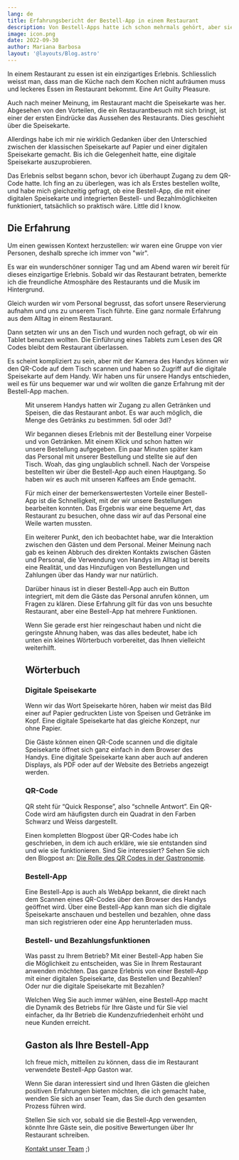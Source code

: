 ```yaml
---
lang: de
title: Erfahrungsbericht der Bestell-App in einem Restaurant
description: Von Bestell-Apps hatte ich schon mehrmals gehört, aber sie nie benutzt. Deshalb berichte ich hier über meine erste Erfahrung mit einer Bestell-App aus meiner Perspektive als Kundin und wie es für mich war, eine solche App zu nutzen.
image: icon.png
date: 2022-09-30
author: Mariana Barbosa
layout: '@layouts/Blog.astro'
---
```



In einem Restaurant zu essen ist ein einzigartiges Erlebnis. Schliesslich weisst man, dass man die Küche nach dem Kochen nicht aufräumen muss und leckeres Essen im Restaurant bekommt. Eine Art Guilty Pleasure.

Auch nach meiner Meinung, im Restaurant macht die Speisekarte was her. Abgesehen von den Vorteilen, die ein Restaurantbesuch mit sich bringt, ist einer der ersten Eindrücke das Aussehen des Restaurants. Dies geschieht über die Speisekarte.

Allerdings habe ich mir nie wirklich Gedanken über den Unterschied zwischen der klassischen Speisekarte auf Papier und einer digitalen Speisekarte gemacht. Bis ich die Gelegenheit hatte, eine digitale Speisekarte auszuprobieren.

Das Erlebnis selbst begann schon, bevor ich überhaupt Zugang zu dem QR-Code hatte. Ich fing an zu überlegen, was ich als Erstes bestellen wollte, und habe mich gleichzeitig gefragt, ob eine Bestell-App, die mit einer digitalen Speisekarte und integrierten Bestell- und Bezahlmöglichkeiten funktioniert, tatsächlich so praktisch wäre. Little did I know.

## Die Erfahrung

Um einen gewissen Kontext herzustellen: wir waren eine Gruppe von vier Personen, deshalb spreche ich immer von "wir".

Es war ein wunderschöner sonniger Tag und am Abend waren wir bereit für dieses einzigartige Erlebnis. Sobald wir das Restaurant betraten, bemerkte ich die freundliche Atmosphäre des Restaurants und die Musik im Hintergrund. 

Gleich wurden wir vom Personal begrusst, das sofort unsere Reservierung aufnahm und uns zu unserem Tisch führte. Eine ganz normale Erfahrung aus dem Alltag in einem Restaurant.

Dann setzten wir uns an den Tisch und wurden noch gefragt, ob wir ein Tablet benutzen wollten. Die Einführung eines Tablets zum Lesen des QR Codes bleibt dem Restaurant überlassen. 

Es scheint kompliziert zu sein, aber mit der Kamera des Handys können wir den QR-Code auf dem Tisch scannen und haben so Zugriff auf die digitale Speisekarte auf dem Handy. Wir haben uns für unsere Handys entschieden, weil es für uns bequemer war und wir wollten die ganze Erfahrung mit der Bestell-App machen.

<Figure
  src={import('./bestellen-bezahlen-ohne-wartezeit.jpg')}
  caption="Gäste bestellen und bezahlen ohne Wartezeit."
  size="article"
/>

Mit unserem Handys hatten wir Zugang zu allen Getränken und Speisen, die das Restaurant anbot. Es war auch möglich, die Menge des Getränks zu bestimmen. 5dl oder 3dl?

Wir begannen dieses Erlebnis mit der Bestellung einer Vorpeise und von Getränken. Mit einem Klick und schon hatten wir unsere Bestellung aufgegeben. Ein paar Minuten später kam das Personal mit unserer Bestellung und stellte sie auf den Tisch. Woah, das ging unglaublich schnell. Nach der Vorspeise bestellten wir über die Bestell-App auch einen Hauptgang. So haben wir es auch mit unseren Kaffees am Ende gemacht.

Für mich einer der bemerkenswertesten Vorteile einer Bestell-App ist die Schnelligkeit, mit der wir unsere Bestellungen bearbeiten konnten. Das Ergebnis war eine bequeme Art, das Restaurant zu besuchen, ohne dass wir auf das Personal eine Weile warten mussten.

Ein weiterer Punkt, den ich beobachtet habe, war die Interaktion zwischen den Gästen und dem Personal. Meiner Meinung nach gab es keinen Abbruch des direkten Kontakts zwischen Gästen und Personal, die Verwendung von Handys im Alltag ist bereits eine Realität, und das Hinzufügen von Bestellungen und Zahlungen über das Handy war nur natürlich. 

Darüber hinaus ist in dieser Bestell-App auch ein Button integriert, mit dem die Gäste das Personal anrufen können, um Fragen zu klären.
Diese Erfahrung gilt für das von uns besuchte Restaurant, aber eine Bestell-App hat mehrere Funktionen.

Wenn Sie gerade erst hier reingeschaut haben und nicht die geringste Ahnung haben, was das alles bedeutet, habe ich unten ein kleines Wörterbuch vorbereitet, das Ihnen vielleicht weiterhilft.

## Wörterbuch

### Digitale Speisekarte

Wenn wir das Wort Speisekarte hören, haben wir meist das Bild einer auf Papier gedruckten Liste von Speisen und Getränke im Kopf. Eine digitale Speisekarte hat das gleiche Konzept, nur ohne Papier.

Die Gäste können einen QR-Code scannen und die digitale Speisekarte öffnet sich ganz einfach in dem Browser des Handys. Eine digitale Speisekarte kann aber auch auf anderen Displays, als PDF oder auf der Website des Betriebs angezeigt werden.

### QR-Code

QR steht für “Quick Response”, also “schnelle Antwort”. Ein QR-Code wird am häufigsten durch ein Quadrat in den Farben Schwarz und Weiss dargestellt.

Einen kompletten Blogpost über QR-Codes habe ich geschrieben, in dem ich auch erkläre, wie sie entstanden sind und wie sie funktionieren. Sind Sie interessiert? Sehen Sie sich den Blogpost an: [Die Rolle des QR Codes in der Gastronomie](/de/qr-code).

### Bestell-App

Eine Bestell-App is auch als WebApp bekannt, die direkt nach dem Scannen eines QR-Codes über den Browser des Handys geöffnet wird. Über eine Bestell-App kann man sich die digitale Speisekarte anschauen und bestellen und bezahlen, ohne dass man sich registrieren oder eine App herunterladen muss.

### Bestell- und Bezahlungsfunktionen 

Was passt zu Ihrem Betrieb? Mit einer Bestell-App haben Sie die Möglichkeit zu entscheiden, was Sie in Ihrem Restaurant anwenden möchten. Das ganze Erlebnis von einer Bestell-App mit einer digitalen Speisekarte, das Bestellen und Bezahlen? Oder nur die digitale Speisekarte mit Bezahlen?

Welchen Weg Sie auch immer wählen, eine Bestell-App macht die Dynamik des Betriebs für Ihre Gäste und für Sie viel einfacher, da Ihr Betrieb die Kundenzufriedenheit erhöht und neue Kunden erreicht.

## Gaston als Ihre Bestell-App

Ich freue mich, mitteilen zu können, dass die im Restaurant verwendete Bestell-App Gaston war.

Wenn Sie daran interessiert sind und Ihren Gästen die gleichen positiven Erfahrungen bieten möchten, die ich gemacht habe, wenden Sie sich an unser Team, das Sie durch den gesamten Prozess führen wird.

Stellen Sie sich vor, sobald sie die Bestell-App verwenden, könnte Ihre Gäste sein, die positive Bewertungen über Ihr Restaurant schreiben.

[Kontakt unser Team](/de/kontakt) ;)

